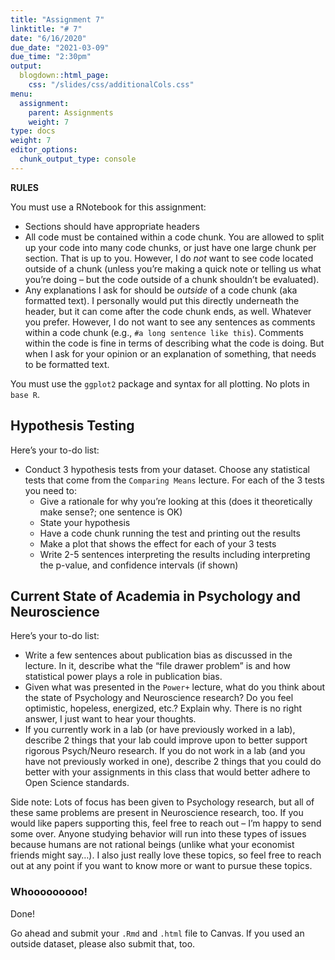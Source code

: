 ```yaml
---
title: "Assignment 7"
linktitle: "# 7"
date: "6/16/2020"
due_date: "2021-03-09"
due_time: "2:30pm"
output:
  blogdown::html_page:
    css: "/slides/css/additionalCols.css"
menu:
  assignment:
    parent: Assignments
    weight: 7
type: docs
weight: 7
editor_options: 
  chunk_output_type: console
---
```


:::note
**RULES**

You must use a RNotebook for this assignment:

- Sections should have appropriate headers
- All code must be contained within a code chunk. You are allowed to split up your code into many code chunks, or just have one large chunk per section. That is up to you. However, I do _not_ want to see code located outside of a chunk (unless you're making a quick note or telling us what you're doing -- but the code outside of a chunk shouldn't be evaluated). 
- Any explanations I ask for should be *outside* of a code chunk (aka formatted text). I personally would put this directly underneath the header, but it can come after the code chunk ends, as well. Whatever you prefer. However, I do not want to see any sentences as comments within a code chunk (e.g., `#a long sentence like this`). Comments within the code is fine in terms of describing what the code is doing. But when I ask for your opinion or an explanation of something, that needs to be formatted text. 

You must use the `ggplot2` package and syntax for all plotting. No plots in `base R`.
:::

## Hypothesis Testing

:::list

Here's your to-do list:

- Conduct 3 hypothesis tests from your dataset. Choose any statistical tests that come from the `Comparing Means` lecture. For each of the 3 tests you need to:
    - Give a rationale for why you're looking at this (does it theoretically make sense?; one sentence is OK)
    - State your hypothesis
    - Have a code chunk running the test and printing out the results
    - Make a plot that shows the effect for each of your 3 tests
    - Write 2-5 sentences interpreting the results including interpreting the p-value, and confidence intervals (if shown)
:::

## Current State of Academia in Psychology and Neuroscience

:::list

Here's your to-do list:

- Write a few sentences about publication bias as discussed in the lecture. In it, describe what the "file drawer problem" is and how statistical power plays a role in publication bias. 
- Given what was presented in the `Power+` lecture, what do you think about the state of Psychology and Neuroscience research? Do you feel optimistic, hopeless, energized, etc.? Explain why. There is no right answer, I just want to hear your thoughts. 
- If you currently work in a lab (or have previously worked in a lab), describe 2 things that your lab could improve upon to better support rigorous Psych/Neuro research. If you do not work in a lab (and you have not previously worked in one), describe 2 things that you could do better with your assignments in this class that would better adhere to Open Science standards. 
:::

Side note: Lots of focus has been given to Psychology research, but all of these same problems are present in Neuroscience research, too. If you would like papers supporting this, feel free to reach out -- I'm happy to send some over. Anyone studying behavior will run into these types of issues because humans are not rational beings (unlike what your economist friends might say...). I also just really love these topics, so feel free to reach out at any point if you want to know more or want to pursue these topics. 

### Whooooooooo!
Done!

Go ahead and submit your `.Rmd` and `.html` file to Canvas. If you used an outside dataset, please also submit that, too.
